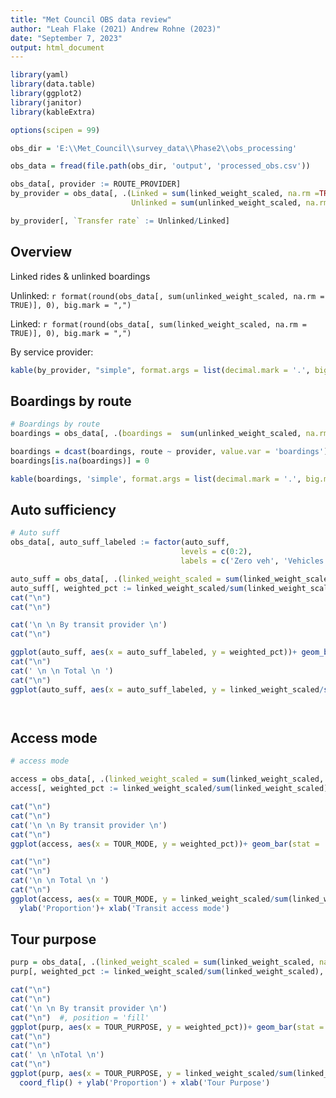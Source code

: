 ```yaml
---
title: "Met Council OBS data review"
author: "Leah Flake (2021) Andrew Rohne (2023)"
date: "September 7, 2023"
output: html_document
---
```


```r
library(yaml)
library(data.table)
library(ggplot2)
library(janitor)
library(kableExtra)

options(scipen = 99)

obs_dir = 'E:\\Met_Council\\survey_data\\Phase2\\obs_processing'

obs_data = fread(file.path(obs_dir, 'output', 'processed_obs.csv'))

obs_data[, provider := ROUTE_PROVIDER]
by_provider = obs_data[, .(Linked = sum(linked_weight_scaled, na.rm =TRUE), 
                           Unlinked = sum(unlinked_weight_scaled, na.rm = TRUE)), by = .(`Transit Service` = provider)]

by_provider[, `Transfer rate` := Unlinked/Linked]
```

## Overview 

Linked rides & unlinked boardings

Unlinked:
`r format(round(obs_data[, sum(unlinked_weight_scaled, na.rm = TRUE)], 0), big.mark = ",")`

Linked:
`r format(round(obs_data[, sum(linked_weight_scaled, na.rm = TRUE)], 0), big.mark = ",")`


By service provider:

```r
kable(by_provider, "simple", format.args = list(decimal.mark = '.', big.mark = ",", digits = 0))
```

## Boardings by route

```r
# Boardings by route
boardings = obs_data[, .(boardings =  sum(unlinked_weight_scaled, na.rm = TRUE)), .(provider, route =  ROUTE_LABEL)]

boardings = dcast(boardings, route ~ provider, value.var = 'boardings')
boardings[is.na(boardings)] = 0

kable(boardings, 'simple', format.args = list(decimal.mark = '.', big.mark = ",", digits = 0))
```

## Auto sufficiency
```r
# Auto suff
obs_data[, auto_suff_labeled := factor(auto_suff, 
                                      levels = c(0:2), 
                                      labels = c('Zero veh', 'Vehicles < workers', 'Vehicles >= workers'))]

auto_suff = obs_data[, .(linked_weight_scaled = sum(linked_weight_scaled, na.rm = TRUE)), .(provider, auto_suff_labeled)]
auto_suff[, weighted_pct := linked_weight_scaled/sum(linked_weight_scaled), by = .(provider)]
cat("\n")
cat("\n")

cat('\n \n By transit provider \n')
cat("\n")

ggplot(auto_suff, aes(x = auto_suff_labeled, y = weighted_pct))+ geom_bar(stat = 'identity') + theme_bw() + facet_grid('provider', scales = 'free')  + ylab('Proportion')  + xlab('Auto sufficiency')
cat("\n")
cat(' \n \n Total \n ')
cat("\n")
ggplot(auto_suff, aes(x = auto_suff_labeled, y = linked_weight_scaled/sum(linked_weight_scaled)))+ geom_bar(stat = 'identity') + theme_bw() + ylab('Proportion') + xlab('Auto sufficiency')




```

## Access mode

```r
# access mode

access = obs_data[, .(linked_weight_scaled = sum(linked_weight_scaled, na.rm = TRUE)), .(provider, TOUR_MODE)]
access[, weighted_pct := linked_weight_scaled/sum(linked_weight_scaled), by = .(provider)]

cat("\n")
cat("\n")
cat('\n \n By transit provider \n')
cat("\n")
ggplot(access, aes(x = TOUR_MODE, y = weighted_pct))+ geom_bar(stat = 'identity') + theme_bw() + facet_wrap('provider', scales = 'free') + ylab('Proportion') + xlab('Transit access mode')

cat("\n")
cat("\n")
cat('\n \n Total \n ')
cat("\n")
ggplot(access, aes(x = TOUR_MODE, y = linked_weight_scaled/sum(linked_weight_scaled)))+ geom_bar(stat = 'identity') + theme_bw() +
  ylab('Proportion')+ xlab('Transit access mode')
```

## Tour purpose

```r

purp = obs_data[, .(linked_weight_scaled = sum(linked_weight_scaled, na.rm = TRUE)), .(provider, TOUR_PURPOSE)]
purp[, weighted_pct := linked_weight_scaled/sum(linked_weight_scaled), by = .(provider)]

cat("\n")
cat("\n")
cat('\n \n By transit provider \n')
cat("\n")  #, position = 'fill'
ggplot(purp, aes(x = TOUR_PURPOSE, y = weighted_pct))+ geom_bar(stat = 'identity') + theme_bw() + facet_grid('provider', scales = 'free') + coord_flip() + ylab('Proportion') + xlab('Tour Purpose')
cat("\n")
cat("\n")
cat(' \n \nTotal \n')
cat("\n")
ggplot(purp, aes(x = TOUR_PURPOSE, y = linked_weight_scaled/sum(linked_weight_scaled)))+ geom_bar(stat = 'identity') + theme_bw() +
  coord_flip() + ylab('Proportion') + xlab('Tour Purpose')
```